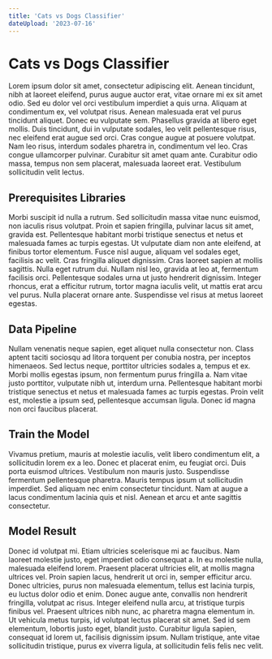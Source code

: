 ```yaml
---
title: 'Cats vs Dogs Classifier'
dateUpload: '2023-07-16'
---
```


# Cats vs Dogs Classifier
Lorem ipsum dolor sit amet, consectetur adipiscing elit. Aenean tincidunt, nibh at laoreet eleifend, purus augue auctor erat, vitae ornare mi ex sit amet odio. Sed eu dolor vel orci vestibulum imperdiet a quis urna. Aliquam at condimentum ex, vel volutpat risus. Aenean malesuada erat vel purus tincidunt aliquet. Donec eu vulputate sem. Phasellus gravida at libero eget mollis. Duis tincidunt, dui in vulputate sodales, leo velit pellentesque risus, nec eleifend erat augue sed orci. Cras congue augue at posuere volutpat. Nam leo risus, interdum sodales pharetra in, condimentum vel leo. Cras congue ullamcorper pulvinar. Curabitur sit amet quam ante. Curabitur odio massa, tempus non sem placerat, malesuada laoreet erat. Vestibulum sollicitudin velit lectus.

## Prerequisites Libraries
Morbi suscipit id nulla a rutrum. Sed sollicitudin massa vitae nunc euismod, non iaculis risus volutpat. Proin et sapien fringilla, pulvinar lacus sit amet, gravida est. Pellentesque habitant morbi tristique senectus et netus et malesuada fames ac turpis egestas. Ut vulputate diam non ante eleifend, at finibus tortor elementum. Fusce nisl augue, aliquam vel sodales eget, facilisis ac velit. Cras fringilla aliquet dignissim. Cras laoreet sapien at mollis sagittis. Nulla eget rutrum dui. Nullam nisl leo, gravida at leo at, fermentum facilisis orci. Pellentesque sodales urna ut justo hendrerit dignissim. Integer rhoncus, erat a efficitur rutrum, tortor magna iaculis velit, ut mattis erat arcu vel purus. Nulla placerat ornare ante. Suspendisse vel risus at metus laoreet egestas.

## Data Pipeline
Nullam venenatis neque sapien, eget aliquet nulla consectetur non. Class aptent taciti sociosqu ad litora torquent per conubia nostra, per inceptos himenaeos. Sed lectus neque, porttitor ultricies sodales a, tempus et ex. Morbi mollis egestas ipsum, non fermentum purus fringilla a. Nam vitae justo porttitor, vulputate nibh ut, interdum urna. Pellentesque habitant morbi tristique senectus et netus et malesuada fames ac turpis egestas. Proin velit est, molestie a ipsum sed, pellentesque accumsan ligula. Donec id magna non orci faucibus placerat.

## Train the Model
Vivamus pretium, mauris at molestie iaculis, velit libero condimentum elit, a sollicitudin lorem ex a leo. Donec et placerat enim, eu feugiat orci. Duis porta euismod ultrices. Vestibulum non mauris justo. Suspendisse fermentum pellentesque pharetra. Mauris tempus ipsum ut sollicitudin imperdiet. Sed aliquam nec enim consectetur tincidunt. Nam at augue a lacus condimentum lacinia quis et nisl. Aenean et arcu et ante sagittis consectetur.

## Model Result
Donec id volutpat mi. Etiam ultricies scelerisque mi ac faucibus. Nam laoreet molestie justo, eget imperdiet odio consequat a. In eu molestie nulla, malesuada eleifend lorem. Praesent placerat ultricies elit, at mollis magna ultrices vel. Proin sapien lacus, hendrerit ut orci in, semper efficitur arcu. Donec ultricies, purus non malesuada elementum, tellus est lacinia turpis, eu luctus dolor odio et enim. Donec augue ante, convallis non hendrerit fringilla, volutpat ac risus. Integer eleifend nulla arcu, at tristique turpis finibus vel. Praesent ultrices nibh nunc, ac pharetra magna elementum in. Ut vehicula metus turpis, id volutpat lectus placerat sit amet. Sed id sem elementum, lobortis justo eget, blandit justo. Curabitur ligula sapien, consequat id lorem ut, facilisis dignissim ipsum. Nullam tristique, ante vitae sollicitudin tristique, purus ex viverra ligula, at sollicitudin felis felis nec velit.